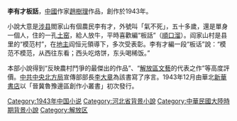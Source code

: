 '''李有才板話'''，[[中國|中國]]作家[[趙樹理|趙樹理]]作品，創作於1943年。

小說大意是[[涉县|涉县]]閻家山有個農民李有才，外號叫「氣不死」，五十多歲，還是單身一個人，住的一孔[[土窑|土窑]]，給人放牛，平時喜歡編“板話”（[[順口溜|順口溜]]）。阎家山村是县里的“模范村”，在[[地主|地主]]阎恒元領導下，多次受表彰。李有才編一段“板话”說：“模范不模范，从西往东看；西头吃烙饼，东头喝稀饭。”

本部小說得到“反映農村鬥爭的最傑出的作品”、“[[毛泽东时代艺术|解放區文藝]]的代表之作”等高度評價。[[中共中央北方局|中共中央北方局]]宣傳部部長[[李大章|李大章]]為該書寫了序言。1943年12月由華北[[新華書店|新華書店]]以「晉冀魯豫邊區創作小叢書」初次發行。

[[Category:1943年中国小说|Category:1943年中国小说]]
[[Category:河北省背景小說|Category:河北省背景小說]]
[[Category:中華民國大陸時期背景小說|Category:中華民國大陸時期背景小說]]
[[Category:解放区|Category:解放区]]